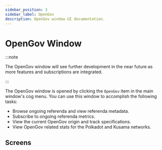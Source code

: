 ```yaml
---
sidebar_position: 3
sidebar_label: OpenGov
description: OpenGov window UI documentation.
---
```



# OpenGov Window

:::note

The OpenGov window will see further development in the near future as more features and subscriptions are integrated.

:::

The OpenGov window is opened by clicking the `OpenGov` item in the main window's cog menu. You can use this window to accomplish the following tasks:

- Browse ongoing referenda and view referenda metadata.
- Subscribe to ongoing referenda metrics.
- View the current OpenGov origin and track specifications.
- View OpenGov related stats for the Polkadot and Kusama networks.

## Screens

<DocCardList />
